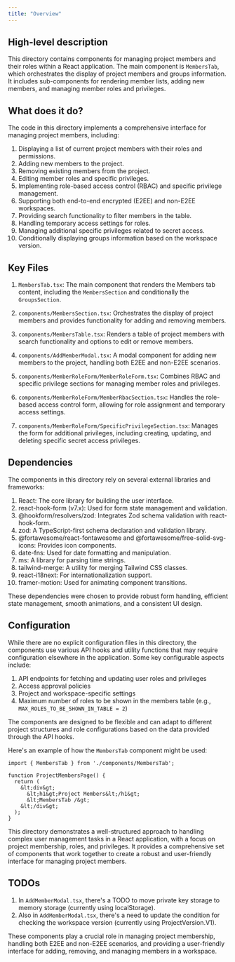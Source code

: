 ```yaml
---
title: "Overview"
---
```


## High-level description
This directory contains components for managing project members and their roles within a React application. The main component is `MembersTab`, which orchestrates the display of project members and groups information. It includes sub-components for rendering member lists, adding new members, and managing member roles and privileges.

## What does it do?
The code in this directory implements a comprehensive interface for managing project members, including:

1. Displaying a list of current project members with their roles and permissions.
2. Adding new members to the project.
3. Removing existing members from the project.
4. Editing member roles and specific privileges.
5. Implementing role-based access control (RBAC) and specific privilege management.
6. Supporting both end-to-end encrypted (E2EE) and non-E2EE workspaces.
7. Providing search functionality to filter members in the table.
8. Handling temporary access settings for roles.
9. Managing additional specific privileges related to secret access.
10. Conditionally displaying groups information based on the workspace version.

## Key Files

1. `MembersTab.tsx`: The main component that renders the Members tab content, including the `MembersSection` and conditionally the `GroupsSection`.

2. `components/MembersSection.tsx`: Orchestrates the display of project members and provides functionality for adding and removing members.

3. `components/MembersTable.tsx`: Renders a table of project members with search functionality and options to edit or remove members.

4. `components/AddMemberModal.tsx`: A modal component for adding new members to the project, handling both E2EE and non-E2EE scenarios.

5. `components/MemberRoleForm/MemberRoleForm.tsx`: Combines RBAC and specific privilege sections for managing member roles and privileges.

6. `components/MemberRoleForm/MemberRbacSection.tsx`: Handles the role-based access control form, allowing for role assignment and temporary access settings.

7. `components/MemberRoleForm/SpecificPrivilegeSection.tsx`: Manages the form for additional privileges, including creating, updating, and deleting specific secret access privileges.

## Dependencies
The components in this directory rely on several external libraries and frameworks:

1. React: The core library for building the user interface.
2. react-hook-form (v7.x): Used for form state management and validation.
3. @hookform/resolvers/zod: Integrates Zod schema validation with react-hook-form.
4. zod: A TypeScript-first schema declaration and validation library.
5. @fortawesome/react-fontawesome and @fortawesome/free-solid-svg-icons: Provides icon components.
6. date-fns: Used for date formatting and manipulation.
7. ms: A library for parsing time strings.
8. tailwind-merge: A utility for merging Tailwind CSS classes.
9. react-i18next: For internationalization support.
10. framer-motion: Used for animating component transitions.

These dependencies were chosen to provide robust form handling, efficient state management, smooth animations, and a consistent UI design.

## Configuration
While there are no explicit configuration files in this directory, the components use various API hooks and utility functions that may require configuration elsewhere in the application. Some key configurable aspects include:

1. API endpoints for fetching and updating user roles and privileges
2. Access approval policies
3. Project and workspace-specific settings
4. Maximum number of roles to be shown in the members table (e.g., `MAX_ROLES_TO_BE_SHOWN_IN_TABLE = 2`)

The components are designed to be flexible and can adapt to different project structures and role configurations based on the data provided through the API hooks.

Here's an example of how the `MembersTab` component might be used:

```tsx
import { MembersTab } from './components/MembersTab';

function ProjectMembersPage() {
  return (
    &lt;div&gt;
      &lt;h1&gt;Project Members&lt;/h1&gt;
      &lt;MembersTab /&gt;
    &lt;/div&gt;
  );
}
```

This directory demonstrates a well-structured approach to handling complex user management tasks in a React application, with a focus on project membership, roles, and privileges. It provides a comprehensive set of components that work together to create a robust and user-friendly interface for managing project members.

## TODOs
1. In `AddMemberModal.tsx`, there's a TODO to move private key storage to memory storage (currently using localStorage).
2. Also in `AddMemberModal.tsx`, there's a need to update the condition for checking the workspace version (currently using ProjectVersion.V1).

These components play a crucial role in managing project membership, handling both E2EE and non-E2EE scenarios, and providing a user-friendly interface for adding, removing, and managing members in a workspace.